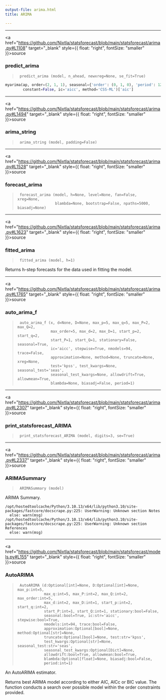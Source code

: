 ```yaml
---
output-file: arima.html
title: ARIMA

---
```


------------------------------------------------------------------------

<a
href="https://github.com/Nixtla/statsforecast/blob/main/statsforecast/arima.py#L1108"
target="_blank" style={{ float: "right", fontSize: "smaller" }}>source</a>

### predict_arima

> ``` text
>  predict_arima (model, n_ahead, newxreg=None, se_fit=True)
> ```

```python
myarima(ap, order=(2, 1, 1), seasonal={'order': (0, 1, 0), 'period': 12}, 
        constant=False, ic='aicc', method='CSS-ML')['aic']
```

------------------------------------------------------------------------

<a
href="https://github.com/Nixtla/statsforecast/blob/main/statsforecast/arima.py#L1494"
target="_blank" style={{ float: "right", fontSize: "smaller" }}>source</a>

### arima_string

> ``` text
>  arima_string (model, padding=False)
> ```

------------------------------------------------------------------------

<a
href="https://github.com/Nixtla/statsforecast/blob/main/statsforecast/arima.py#L1528"
target="_blank" style={{ float: "right", fontSize: "smaller" }}>source</a>

### forecast_arima

> ``` text
>  forecast_arima (model, h=None, level=None, fan=False, xreg=None,
>                  blambda=None, bootstrap=False, npaths=5000, biasadj=None)
> ```

------------------------------------------------------------------------

<a
href="https://github.com/Nixtla/statsforecast/blob/main/statsforecast/arima.py#L1623"
target="_blank" style={{ float: "right", fontSize: "smaller" }}>source</a>

### fitted_arima

> ``` text
>  fitted_arima (model, h=1)
> ```

Returns h-step forecasts for the data used in fitting the model.

------------------------------------------------------------------------

<a
href="https://github.com/Nixtla/statsforecast/blob/main/statsforecast/arima.py#L1765"
target="_blank" style={{ float: "right", fontSize: "smaller" }}>source</a>

### auto_arima_f

> ``` text
>  auto_arima_f (x, d=None, D=None, max_p=5, max_q=5, max_P=2, max_Q=2,
>                max_order=5, max_d=2, max_D=1, start_p=2, start_q=2,
>                start_P=1, start_Q=1, stationary=False, seasonal=True,
>                ic='aicc', stepwise=True, nmodels=94, trace=False,
>                approximation=None, method=None, truncate=None, xreg=None,
>                test='kpss', test_kwargs=None, seasonal_test='seas',
>                seasonal_test_kwargs=None, allowdrift=True, allowmean=True,
>                blambda=None, biasadj=False, period=1)
> ```

------------------------------------------------------------------------

<a
href="https://github.com/Nixtla/statsforecast/blob/main/statsforecast/arima.py#L2307"
target="_blank" style={{ float: "right", fontSize: "smaller" }}>source</a>

### print_statsforecast_ARIMA

> ``` text
>  print_statsforecast_ARIMA (model, digits=3, se=True)
> ```

------------------------------------------------------------------------

<a
href="https://github.com/Nixtla/statsforecast/blob/main/statsforecast/arima.py#L2337"
target="_blank" style={{ float: "right", fontSize: "smaller" }}>source</a>

### ARIMASummary

> ``` text
>  ARIMASummary (model)
> ```

ARIMA Summary.

``` text
/opt/hostedtoolcache/Python/3.10.13/x64/lib/python3.10/site-packages/fastcore/docscrape.py:225: UserWarning: Unknown section Notes
  else: warn(msg)
/opt/hostedtoolcache/Python/3.10.13/x64/lib/python3.10/site-packages/fastcore/docscrape.py:225: UserWarning: Unknown section References
  else: warn(msg)
```

------------------------------------------------------------------------

<a
href="https://github.com/Nixtla/statsforecast/blob/main/statsforecast/models.py#L155"
target="_blank" style={{ float: "right", fontSize: "smaller" }}>source</a>

### AutoARIMA

> ``` text
>  AutoARIMA (d:Optional[int]=None, D:Optional[int]=None, max_p:int=5,
>             max_q:int=5, max_P:int=2, max_Q:int=2, max_order:int=5,
>             max_d:int=2, max_D:int=1, start_p:int=2, start_q:int=2,
>             start_P:int=1, start_Q:int=1, stationary:bool=False,
>             seasonal:bool=True, ic:str='aicc', stepwise:bool=True,
>             nmodels:int=94, trace:bool=False,
>             approximation:Optional[bool]=None, method:Optional[str]=None,
>             truncate:Optional[bool]=None, test:str='kpss',
>             test_kwargs:Optional[str]=None, seasonal_test:str='seas',
>             seasonal_test_kwargs:Optional[Dict]=None,
>             allowdrift:bool=True, allowmean:bool=True,
>             blambda:Optional[float]=None, biasadj:bool=False,
>             period:int=1)
> ```

An AutoARIMA estimator.

Returns best ARIMA model according to either AIC, AICc or BIC value. The
function conducts a search over possible model within the order
constraints provided.

